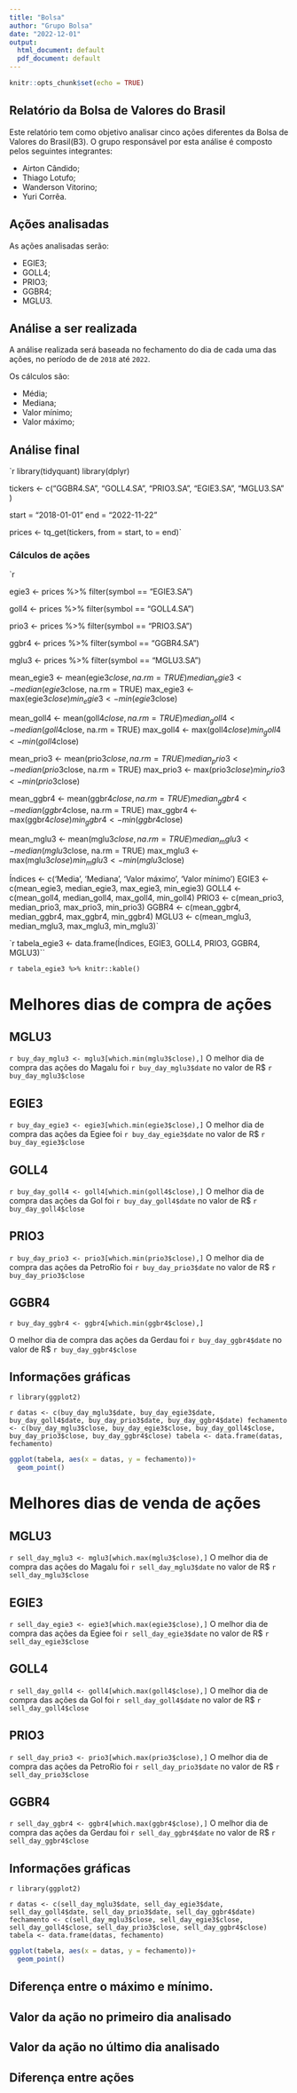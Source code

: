 ```yaml
---
title: "Bolsa"
author: "Grupo Bolsa"
date: "2022-12-01"
output:
  html_document: default
  pdf_document: default
---
```


```r
knitr::opts_chunk$set(echo = TRUE)
```

## Relatório da Bolsa de Valores do Brasil

Este relatório tem como objetivo analisar cinco ações diferentes da Bolsa de Valores do Brasil(B3).
O grupo responsável por esta análise é composto pelos seguintes integrantes:

- Airton Cândido;
- Thiago Lotufo;
- Wanderson Vitorino;
- Yuri Corrêa.

## Ações analisadas

As ações analisadas serão:

- EGIE3;
- GOLL4;
- PRIO3;
- GGBR4;
- MGLU3.

## Análise a ser realizada

A análise realizada será baseada no fechamento do dia de cada uma das ações, no período de de `2018` até `2022`.

Os cálculos são:

- Média;
- Mediana;
- Valor mínimo;
- Valor máximo;

## Análise final

`r library(tidyquant)
library(dplyr)

tickers <- c("GGBR4.SA", "GOLL4.SA", "PRIO3.SA", "EGIE3.SA", "MGLU3.SA" )

start = "2018-01-01"
end = "2022-11-22"

prices <- tq_get(tickers, 
                  from = start,
                  to = end)`
                  
### Cálculos de ações

`r 

egie3 <- prices  %>%
  filter(symbol == "EGIE3.SA")
  
goll4 <- prices  %>%
  filter(symbol == "GOLL4.SA")

prio3 <- prices  %>%
  filter(symbol == "PRIO3.SA")

ggbr4 <- prices  %>%
  filter(symbol == "GGBR4.SA")

mglu3 <- prices  %>%
  filter(symbol == "MGLU3.SA")

mean_egie3 <- mean(egie3$close, na.rm = TRUE)
median_egie3 <- median(egie3$close, na.rm = TRUE)
max_egie3 <- max(egie3$close)
min_egie3 <- min(egie3$close)

mean_goll4 <- mean(goll4$close, na.rm = TRUE)
median_goll4 <- median(goll4$close, na.rm = TRUE)
max_goll4 <- max(goll4$close)
min_goll4 <- min(goll4$close)

mean_prio3 <- mean(prio3$close, na.rm = TRUE)
median_prio3 <- median(prio3$close, na.rm = TRUE)
max_prio3 <- max(prio3$close)
min_prio3 <- min(prio3$close)

mean_ggbr4 <- mean(ggbr4$close, na.rm = TRUE)
median_ggbr4 <- median(ggbr4$close, na.rm = TRUE)
max_ggbr4 <- max(ggbr4$close)
min_ggbr4 <- min(ggbr4$close)

mean_mglu3 <- mean(mglu3$close, na.rm = TRUE)
median_mglu3 <- median(mglu3$close, na.rm = TRUE)
max_mglu3 <- max(mglu3$close)
min_mglu3 <- min(mglu3$close)

Índices <- c('Media', 'Mediana', 'Valor máximo', 'Valor mínimo')
EGIE3 <- c(mean_egie3, median_egie3, max_egie3, min_egie3)
GOLL4 <- c(mean_goll4, median_goll4, max_goll4, min_goll4)
PRIO3 <- c(mean_prio3, median_prio3, max_prio3, min_prio3)
GGBR4 <- c(mean_ggbr4, median_ggbr4, max_ggbr4, min_ggbr4)
MGLU3 <- c(mean_mglu3, median_mglu3, max_mglu3, min_mglu3)`

`r tabela_egie3 <- data.frame(Índices, EGIE3, GOLL4, PRIO3, GGBR4, MGLU3)``

`r tabela_egie3 %>% knitr::kable()`

# Melhores dias de compra de ações

## MGLU3

`r buy_day_mglu3 <- mglu3[which.min(mglu3$close),]`
O melhor dia de compra das ações do Magalu foi `r buy_day_mglu3$date` no valor de R\$ `r buy_day_mglu3$close`

## EGIE3

`r buy_day_egie3 <- egie3[which.min(egie3$close),]`
O melhor dia de compra das ações da Egiee foi `r buy_day_egie3$date` no valor de R\$ `r buy_day_egie3$close`

## GOLL4

`r buy_day_goll4 <- goll4[which.min(goll4$close),]`
O melhor dia de compra das ações da Gol foi `r buy_day_goll4$date` no valor de R\$ `r buy_day_goll4$close`

## PRIO3

`r buy_day_prio3 <- prio3[which.min(prio3$close),]`
O melhor dia de compra das ações da PetroRio foi `r buy_day_prio3$date` no valor de R\$ `r buy_day_prio3$close`

## GGBR4
`r buy_day_ggbr4 <- ggbr4[which.min(ggbr4$close),]`

O melhor dia de compra das ações da Gerdau foi `r buy_day_ggbr4$date` no valor de R\$ `r buy_day_ggbr4$close`

## Informações gráficas

`r library(ggplot2)`

`r datas <- c(buy_day_mglu3$date, buy_day_egie3$date, buy_day_goll4$date, buy_day_prio3$date, buy_day_ggbr4$date)
fechamento <- c(buy_day_mglu3$close, buy_day_egie3$close, buy_day_goll4$close, buy_day_prio3$close, buy_day_ggbr4$close)
tabela <- data.frame(datas, fechamento)`

```r
ggplot(tabela, aes(x = datas, y = fechamento))+
  geom_point()
```

# Melhores dias de venda de ações

## MGLU3

`r sell_day_mglu3 <- mglu3[which.max(mglu3$close),]`
O melhor dia de compra das ações do Magalu foi `r sell_day_mglu3$date` no valor de R\$ `r sell_day_mglu3$close`

## EGIE3

`r sell_day_egie3 <- egie3[which.max(egie3$close),]`
O melhor dia de compra das ações da Egiee foi `r sell_day_egie3$date` no valor de R\$ `r sell_day_egie3$close`

## GOLL4

`r sell_day_goll4 <- goll4[which.max(goll4$close),]`
O melhor dia de compra das ações da Gol foi `r sell_day_goll4$date` no valor de R\$ `r sell_day_goll4$close`

## PRIO3

`r sell_day_prio3 <- prio3[which.max(prio3$close),]`
O melhor dia de compra das ações da PetroRio foi `r sell_day_prio3$date` no valor de R\$ `r sell_day_prio3$close`

## GGBR4

`r sell_day_ggbr4 <- ggbr4[which.max(ggbr4$close),]`
O melhor dia de compra das ações da Gerdau foi `r sell_day_ggbr4$date` no valor de R\$ `r sell_day_ggbr4$close`

## Informações gráficas

`r library(ggplot2)`

`r datas <- c(sell_day_mglu3$date, sell_day_egie3$date, sell_day_goll4$date, sell_day_prio3$date, sell_day_ggbr4$date)
fechamento <- c(sell_day_mglu3$close, sell_day_egie3$close, sell_day_goll4$close, sell_day_prio3$close, sell_day_ggbr4$close)
tabela <- data.frame(datas, fechamento)`

```r
ggplot(tabela, aes(x = datas, y = fechamento))+
  geom_point()
```

## Diferença entre o máximo e mínimo.
## Valor da ação no primeiro dia analisado
## Valor da ação no último dia analisado
## Diferença entre ações